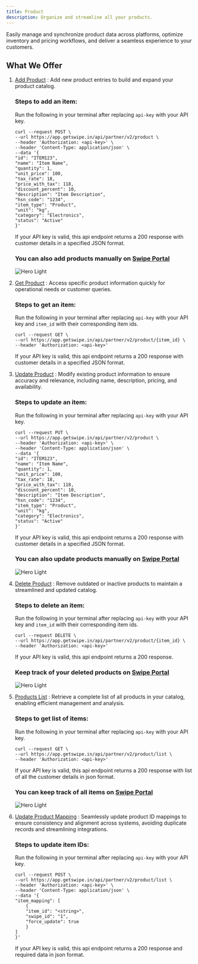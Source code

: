 ```yaml
---
title: Product
description: Organize and streamline all your products.
---
```


Easily manage and synchronize product data across platforms, optimize inventory and pricing workflows, and deliver a seamless experience to your customers.

## What We Offer

1. [Add Product](https://developers.getswipe.in/api-reference/product-v2/add-an-item) : Add new product entries to build and expand your product catalog.
    ### Steps to add an item:
    Run the following in your terminal after replacing `api-key` with your API key.
    ```
    curl --request POST \
    --url https://app.getswipe.in/api/partner/v2/product \
    --header 'Authorization: <api-key>' \
    --header 'Content-Type: application/json' \
    --data '{
    "id": "ITEM123",
    "name": "Item Name",
    "quantity": 1,
    "unit_price": 100,
    "tax_rate": 18,
    "price_with_tax": 118,
    "discount_percent": 10,
    "description": "Item Description",
    "hsn_code": "1234",
    "item_type": "Product",
    "unit": "kg",
    "category": "Electronics",
    "status": "Active"
    }'
    ```
    If your API key is valid, this api endpoint returns a 200 response with customer details in a specified JSON format.

    ### You can also add products manually on [Swipe Portal](https://app.getswipe.in/products)
    <img
    className="block "
    src="/images/screenshots/add_item.png"
    alt="Hero Light"
    />
2. [Get Product](https://developers.getswipe.in/api-reference/product-v2/get-a-item-details) : Access specific product information quickly for operational needs or customer queries.
    ### Steps to get an item:
    Run the following in your terminal after replacing `api-key` with your API key and `item_id` with their corresponding item ids.
    ```
    curl --request GET \
    --url https://app.getswipe.in/api/partner/v2/product/{item_id} \
    --header 'Authorization: <api-key>'
    ```
    If your API key is valid, this api endpoint returns a 200 response with customer details in a specified JSON format.
3. [Update Product](https://developers.getswipe.in/api-reference/product-v2/update-a-item) : Modify existing product information to ensure accuracy and relevance, including name, description, pricing, and availability.
    ### Steps to update an item:
    Run the following in your terminal after replacing `api-key` with your API key.
    ```
    curl --request PUT \
    --url https://app.getswipe.in/api/partner/v2/product \
    --header 'Authorization: <api-key>' \
    --header 'Content-Type: application/json' \
    --data '{
    "id": "ITEM123",
    "name": "Item Name",
    "quantity": 1,
    "unit_price": 100,
    "tax_rate": 18,
    "price_with_tax": 118,
    "discount_percent": 10,
    "description": "Item Description",
    "hsn_code": "1234",
    "item_type": "Product",
    "unit": "kg",
    "category": "Electronics",
    "status": "Active"
    }'
    ```
    If your API key is valid, this api endpoint returns a 200 response with customer details in a specified JSON format.

    ### You can also update products manually on [Swipe Portal](https://app.getswipe.in/products)
    <img
    className="block "
    src="/images/screenshots/update_item.png"
    alt="Hero Light"
    />
4. [Delete Product](https://developers.getswipe.in/api-reference/product-v2/delete-a-item) : Remove outdated or inactive products to maintain a streamlined and updated catalog.
    ### Steps to delete an item:
    Run the following in your terminal after replacing `api-key` with your API key and `item_id` with their corresponding item ids.
    ```
    curl --request DELETE \
    --url https://app.getswipe.in/api/partner/v2/product/{item_id} \
    --header 'Authorization: <api-key>'
    ```
    If your API key is valid, this api endpoint returns a 200 response.
    ### Keep track of your deleted products on [Swipe Portal](https://app.getswipe.in/products?tab=deleted)
    <img
    className="block "
    src="/images/screenshots/deleted_products.png"
    alt="Hero Light"
    />
5. [Products List](https://developers.getswipe.in/api-reference/product-v2/get-list-of-items) : Retrieve a complete list of all products in your catalog, enabling efficient management and analysis.
    ### Steps to get list of items:
    Run the following in your terminal after replacing `api-key` with your API key.
    ```
    curl --request GET \
    --url https://app.getswipe.in/api/partner/v2/product/list \
    --header 'Authorization: <api-key>'
    ```
    If your API key is valid, this api endpoint returns a 200 response with list of all the customer details in json format.
    ### You can keep track of all items on [Swipe Portal](https://app.getswipe.in/products)
    <img
    className="block "
    src="/images/screenshots/all_product.png"
    alt="Hero Light"
    />
6. [Update Product Mapping](https://developers.getswipe.in/api-reference/product-v2/update-items-mapping) : Seamlessly update product ID mappings to ensure consistency and alignment across systems, avoiding duplicate records and streamlining integrations.
    ### Steps to update item IDs:
    Run the following in your terminal after replacing `api-key` with your API key.
    ```
    curl --request POST \
    --url https://app.getswipe.in/api/partner/v2/product/list \
    --header 'Authorization: <api-key>' \
    --header 'Content-Type: application/json' \
    --data '{
    "item_mapping": [
        {
        "item_id": "<string>",
        "swipe_id": "1",
        "force_update": true
        }
    ]
    }'
    ```
    If your API key is valid, this api endpoint returns a 200 response and required data in json format.